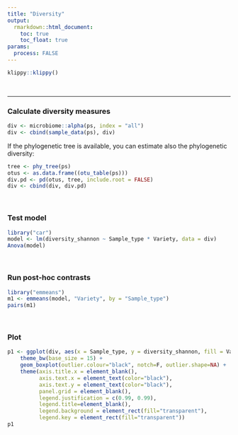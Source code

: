 ```yaml
---
title: "Diversity"
output:
  rmarkdown::html_document:
    toc: true
    toc_float: true
params:
  process: FALSE
---
```


```r
klippy::klippy()
```

<br>

----

### Calculate diversity measures

```r
div <- microbiome::alpha(ps, index = "all")
div <- cbind(sample_data(ps), div)
```

If the phylogenetic tree is available, you can estimate also the phylogenetic diversity:

```r
tree <- phy_tree(ps)
otus <- as.data.frame((otu_table(ps)))
div.pd <- pd(otus, tree, include.root = FALSE)
div <- cbind(div, div.pd)
```

<br>


### Test model

```r
library("car")
model <- lm(diversity_shannon ~ Sample_type * Variety, data = div)
Anova(model)
```

<br>

### Run post-hoc contrasts

```r
library("emmeans")
m1 <- emmeans(model, "Variety", by = "Sample_type")
pairs(m1)
```

<br>

### Plot

```r
p1 <- ggplot(div, aes(x = Sample_type, y = diversity_shannon, fill = Variety)) +
    theme_bw(base_size = 15) +
    geom_boxplot(outlier.colour="black", notch=F, outlier.shape=NA) +
    theme(axis.title.x = element_blank(),
          axis.text.x = element_text(color="black"),
          axis.text.y = element_text(color="black"),
          panel.grid = element_blank(),
          legend.justification = c(0.99, 0.99),
          legend.title=element_blank(), 
          legend.background = element_rect(fill="transparent"),
          legend.key = element_rect(fill="transparent"))
p1
```



